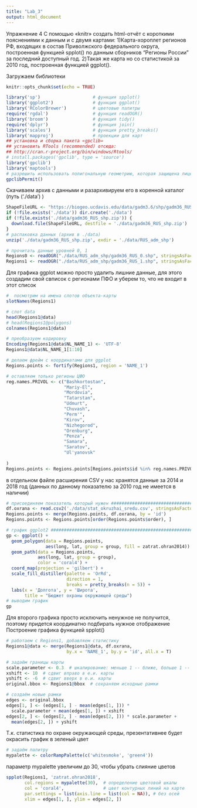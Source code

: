 ---
title: "Lab_3"
output: html_document
---

Упражнение 4
 С помощью «knitr» создать html-отчёт с короткими пояснениями к данным и с двумя
картами:
1)Карта-хороплет регионов РФ, входящих в состав Приволжского федерального округа,
построенная функцией spplot() по данным сборников “Регионы России” за
последний доступный год.
2)Такая же карта но со статистикой за 2010 год, построенная функцией ggplot().


Загружаем библиотеки 
```{r setup, include=FALSE}
knitr::opts_chunk$set(echo = TRUE)

library('sp')                    # функция spplot()
library('ggplot2')               # функция ggplot()
library('RColorBrewer')          # цветовые палитры
require('rgdal')                 # функция readOGR()
library('broom')                 # функция tidy()
require('dplyr')                 # функция join()
library('scales')                # функция pretty_breaks()
library('mapproj')               # проекции для карт
## установка и сборка пакета «gpclib»
## установить RTools (recommended) отсюда:
## http://cran.r-project.org/bin/windows/Rtools/
# install.packages('gpclib', type = 'source')
library('gpclib')
library('maptools')
# разрешить использовать полигональную геометрию, которая защищена лицензией 
gpclibPermit()
```

Скачиваем архив с данными и разархивируем его в коренной каталог (путь ('./data') )

```{r cars}
ShapeFileURL <- "https://biogeo.ucdavis.edu/data/gadm3.6/shp/gadm36_RUS_shp.zip"
if (!file.exists('./data')) dir.create('./data')
if (!file.exists('./data/gadm36_RUS_shp.zip')) {
  download.file(ShapeFileURL, destfile = './data/gadm36_RUS_shp.zip')
}
# распаковка данных (архив в ./data)
unzip('./data/gadm36_RUS_shp.zip', exdir = './data/RUS_adm_shp')

# прочитать данные уровней 0, 1
Regions0 <- readOGR("./data/RUS_adm_shp/gadm36_RUS_0.shp", stringsAsFactors = F)
Regions1 <- readOGR("./data/RUS_adm_shp/gadm36_RUS_1.shp", stringsAsFactors = F)

```

Для графика ggplot можно просто удалить лишние данные, для этого создадим свой свписок с регионами ПФО и уберем
то, что не входит в этот список


```{r pressure, echo=FALSE}
#  посмотрим на имена слотов объекта-карты
slotNames(Regions1)

# слот data
head(Regions1@data)
# head(Regions1@polygons)
colnames(Regions1@data)

# преобразуем кодировку
Encoding(Regions1@data$NL_NAME_1) <- 'UTF-8'
Regions1@data$NL_NAME_1[1:10]

# делаем фрейм с координатами для ggplot
Regions.points <- fortify(Regions1, region = 'NAME_1')

# оставляем только регионы ЦФО
reg.names.PRIVOL <- c("Bashkortostan",
                      "Mariy-El",
                      "Mordovia",
                      "Tatarstan",
                      "Udmurt",
                      "Chuvash",
                      "Perm'",
                      "Kirov",
                      "Nizhegorod",
                      "Orenburg",
                      "Penza",
                      "Samara",
                      "Saratov",
                      "Ul'yanovsk"
                      
)
Regions.points <- Regions.points[Regions.points$id %in% reg.names.PRIVOL, ]
```

в отдельном файле расширения CSV у нас хранятся данные за 2014 и 2018 год (данных по данному показателю за 2010 год не имеется в наличии)
```{r}
# присоединяем показатель который нужен ################################
df.oxrana <- read.csv2('./data/stat_okruzhai_sredu.csv', stringsAsFactors = F)
Regions.points <- merge(Regions.points, df.oxrana, by = 'id')
Regions.points <- Regions.points[order(Regions.points$order), ]

# график ggplot2 ###############################################################
gp <- ggplot() + 
  geom_polygon(data = Regions.points, 
               aes(long, lat, group = group, fill = zatrat.ohran2014)) +
  geom_path(data = Regions.points, 
            aes(long, lat, group = group),
            color = 'coral4') +
  coord_map(projection = 'gilbert') +
  scale_fill_distiller(palette = 'OrRd',
                       direction = 1,
                       breaks = pretty_breaks(n = 5)) +
  labs(x = 'Долгота', y = 'Широта', 
       title = "Бюджет охраны окружающей среды")
# выводим график
gp
```

Для второго графика просто исключить ненужное не получится, поэтому придется координатно подбирать нужное отображение 
Построение графика функцией spplot()
```{r}

# работаем с Regions1, добавляем статистику
Regions1@data <- merge(Regions1@data, df.oxrana, 
                       by.x = 'NAME_1', by.y = 'id', all.x = T)

# задаём границы карты
scale.parameter <- 0.3  # шкалирование: меньше 1 -- ближе, больше 1 -- дальше
xshift <- 10  # сдвиг вправо в е.и. карты 
yshift <- -6  # сдвиг вверх в е.и. карты 
original.bbox <- Regions1@bbox  # сохраняем исходные рамки

# создаём новые рамки
edges <- original.bbox
edges[1, ] <- (edges[1, ] - mean(edges[1, ])) * 
  scale.parameter + mean(edges[1, ]) + xshift
edges[2, ] <- (edges[2, ] - mean(edges[2, ])) * scale.parameter + 
  mean(edges[2, ]) + yshift
```
Т.к. статистика по охране окружающей среды, презентативнее будет окрасить график в зеленый цвет 
```{r}
# задаём палитру
mypalette <- colorRampPalette(c('whitesmoke', 'green4'))

```
параметр mypalette увеличим до 30, чтобы убрать слияние цветов 

```{r}
spplot(Regions1, 'zatrat.ohran2018',
       col.regions = mypalette(30),  # определение цветовой шкалы
       col = 'coral4',               # цвет контурных линий на карте
       par.settings = list(axis.line = list(col = NA)), # без осей
       xlim = edges[1, ], ylim = edges[2, ])
```

